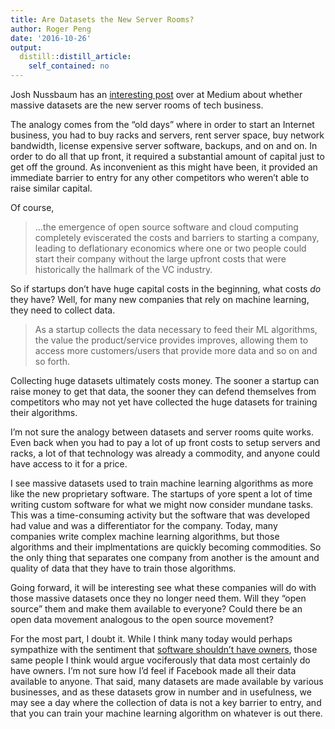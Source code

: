 ```yaml
---
title: Are Datasets the New Server Rooms?
author: Roger Peng
date: '2016-10-26'
output:
  distill::distill_article:
    self_contained: no
---
```



Josh Nussbaum has an [interesting post](https://medium.com/@josh_nussbaum/data-sets-are-the-new-server-rooms-40fdb5aed6b0?_hsenc=p2ANqtz-8IHAReMPP2JjyYs6TqyMYCnjUapQdLQFEaQOjNX9BfUhZV2nzXWwy2NHJHrCs-VN67GxT4djKCUWq8tkhTyiQkb965bg&_hsmi=36470868#.wz8f23tak) over at Medium about whether massive datasets are the new server rooms of tech business. 

The analogy comes from the "old days" where in order to start an Internet business, you had to buy racks and servers, rent server space, buy network bandwidth, license expensive server software, backups, and on and on. In order to do all that up front, it required a substantial amount of capital just to get off the ground. As inconvenient as this might have been, it provided an immediate barrier to entry for any other competitors who weren't able to raise similar capital.

Of course,

> ...the emergence of open source software and cloud computing completely eviscerated the costs and barriers to starting a company, leading to deflationary economics where one or two people could start their company without the large upfront costs that were historically the hallmark of the VC industry.

So if startups don't have huge capital costs in the beginning, what costs *do* they have? Well, for many new companies that rely on machine learning, they need to collect data.

> As a startup collects the data necessary to feed their ML algorithms, the value the product/service provides improves, allowing them to access more customers/users that provide more data and so on and so forth.

Collecting huge datasets ultimately costs money. The sooner a startup can raise money to get that data, the sooner they can defend themselves from competitors who may not yet have collected the huge datasets for training their algorithms.

I'm not sure the analogy between datasets and server rooms quite works. Even back when you had to pay a lot of up front costs to setup servers and racks, a lot of that technology was already a commodity, and anyone could have access to it for a price. 

I see massive datasets used to train machine learning algorithms as more like the new proprietary software. The startups of yore spent a lot of time writing custom software for what we might now consider mundane tasks. This was a time-consuming activity but the software that was developed had value and was a differentiator for the company. Today, many companies write complex machine learning algorithms, but those algorithms and their implmentations are quickly becoming commodities. So the only thing that separates one company from another is the amount and quality of data that they have to train those algorithms. 

Going forward, it will be interesting see what these companies will do with those massive datasets once they no longer need them. Will they "open source" them and make them available to everyone? Could there be an open data movement analogous to the open source movement? 

For the most part, I doubt it. While I think many today would perhaps sympathize with the sentiment that [software shouldn't have owners](https://www.gnu.org/gnu/manifesto.en.html), those same people I think would argue vociferously that data most certainly do have owners. I'm not sure how I'd feel if Facebook made all their data available to anyone. That said, many datasets are made available by various businesses, and as these datasets grow in number and in usefulness, we may see a day where the collection of data is not a key barrier to entry, and that you can train your machine learning algorithm on whatever is out there.
